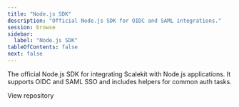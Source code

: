 ```yaml
---
title: "Node.js SDK"
description: "Official Node.js SDK for OIDC and SAML integrations."
session: browse
sidebar:
  label: "Node.js SDK"
tableOfContents: false
next: false
---
```


The official Node.js SDK for integrating Scalekit with Node.js applications. It supports OIDC and SAML SSO and includes helpers for common auth tasks.


<LinkButton href="https://github.com/scalekit-inc/scalekit-sdk-node" target="_blank" rel="noopener" icon="github">View repository</LinkButton>
